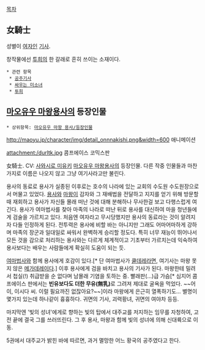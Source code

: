 [[목차]]
== 女騎士 ==
성별이 [[여자]]인 [[기사#s-2|기사]].

창작물에선 [[투희]]의 한 갈래로 흔히 쓰이는 소재이다.

 * 관련 항목
  * [[공주기사]]
  * [[싸우는 미소녀]]
  * [[투희]]

== [[마오유우 마왕용사]]의 등장인물 ==
 * 상위항목: [[마오유우 마왕 용사/등장인물]]

http://maoyu.jp/character/img/detail_onnnakishi.png&width=600
애니메이션

attachment:/durltk.jpg
콤프에이스 코믹스판

女騎士. CV: [[사와시로 미유키]]
[[마오유우 마왕용사]]의 등장인물. 다른 작중 인물들과 마찬가지로 이름은 나오지 않고 그냥 여기사라고만 불린다.

용사의 동료로 용사가 실종된 이후로는 호수의 나라에 있는 교회의 수도원 수도원장으로서 머물고 있었다. [[용사(마오유우 마왕 용사)|용사]]와 [[마왕(마오유우 마왕 용사)|마왕]]이 감자와 그 재배법을 전달하고 지지를 얻기 위해 방문할때 재회하고 용사가 자신들 몰래 떠난 것에 대해 분해하나 무사한걸 보고 다행스럽게 여긴다. 용사가 여마법사를 찾아 마족의 나라로 떠난 뒤로 용사를 대신하여 마을 청년들에게 검술을 가르치고 있다. 처음엔 여자라고 무시당했지만 용사의 동료라는 것이 알려지자 다들 인정하게 된다. 전투력은 용사에 비할 바는 아니지만 그래도 어마어마하게 강하며 마족의 장군과 일대일로 싸워서 완벽하게 승리할 정도다. 특히 너무 재능이 뛰어나서 모든 것을 감으로 처리하는 용사와는 다르게 체계적이고 기초부터 가르치는데 익숙하여 용사보다는 배우는 사람들에게 확실히 도움이 되는 듯.

[[여마법사#s-2|여마법사]]와 함께 용사에게 호감이 있다.[* 단 여마법사가 [[쿨데레]]라면, 여기사는 마왕 못지 않은 [[메가데레]]이다.] 이후 용사에게 검을 바치고 용사의 기사가 된다. 마왕한테 밀려서 첩실(!) 취급받을 순 없다며 남몰래 기염을 토하는 중. 빨래판(…)급 가슴[* 심지어 콤프에이스 판에서는 '''빈유보다도 더한 무유(無乳)'''로 그려져 제대로 굴욕을 먹었다. ~~어이, 이시다 씨. 이럴 필요까진 없잖아요?~~]이라 마왕에게 은근히 열폭하기도… 별명이 몇가지 있는데 하나같이 흉흉하다. 귀면의 기사, 괴력황녀, 귀면의 여야차 등등.

마지막엔 '빛의 성녀'에게로 향하는 빛의 탑에서 대주교를 저지하는 임무를 자청하여, 고전 끝에 결국 그를 쓰러뜨린다. 그 후 용사, 마왕과 함께 빛의 성녀에 의해 신대륙으로 이동.

5권에서 대주교가 밝힌 바에 따르면, 과거 멸망한 어느 황국의 공주였다고 한다.
